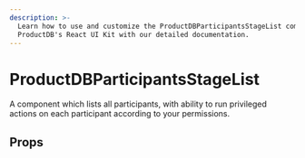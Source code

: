 ```yaml
---
description: >-
  Learn how to use and customize the ProductDBParticipantsStageList component in
  ProductDB's React UI Kit with our detailed documentation.
---
```


# ProductDBParticipantsStageList

A component which lists all participants, with ability to
run privileged actions on each participant according to your permissions.

## Props

<PropsTable of="ProductDB-participants-stage-list" />

<head>
  <title>React UI Kit ProductDBParticipantsStageList</title>
</head>
